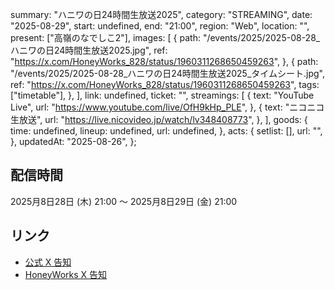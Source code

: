   summary: "ハニワの日24時間生放送2025",
  category: "STREAMING",
  date: "2025-08-29",
  start: undefined,
  end: "21:00",
  region: "Web",
  location: "",
  present: ["高嶺のなでしこ2"],
  images: [
    {
      path: "/events/2025/2025-08-28_ハニワの日24時間生放送2025.jpg",
      ref: "https://x.com/HoneyWorks_828/status/1960311268650459263",
    },
    {
      path: "/events/2025/2025-08-28_ハニワの日24時間生放送2025_タイムシート.jpg",
      ref: "https://x.com/HoneyWorks_828/status/1960311268650459263",
      tags: ["timetable"],
    },
  ],
  link: undefined,
  ticket: "",
  streamings: [
    {
      text: "YouTube Live",
      url: "https://www.youtube.com/live/OfH9kHp_PLE",
    },
    {
      text: "ニコニコ生放送",
      url: "https://live.nicovideo.jp/watch/lv348408773",
    },
  ],
  goods: {
    time: undefined,
    lineup: undefined,
    url: undefined,
  },
  acts: {
    setlist: [],
    url: "",
  },
  updatedAt: "2025-08-26",
};

## 配信時間

2025月8日28日 (木) 21:00 〜 2025月8日29日 (金) 21:00

## リンク

- [公式 X 告知](https://x.com/takanenofficial/status/1960326612148486655)
- [HoneyWorks X 告知](https://x.com/HoneyWorks_828/status/1960311268650459263)
